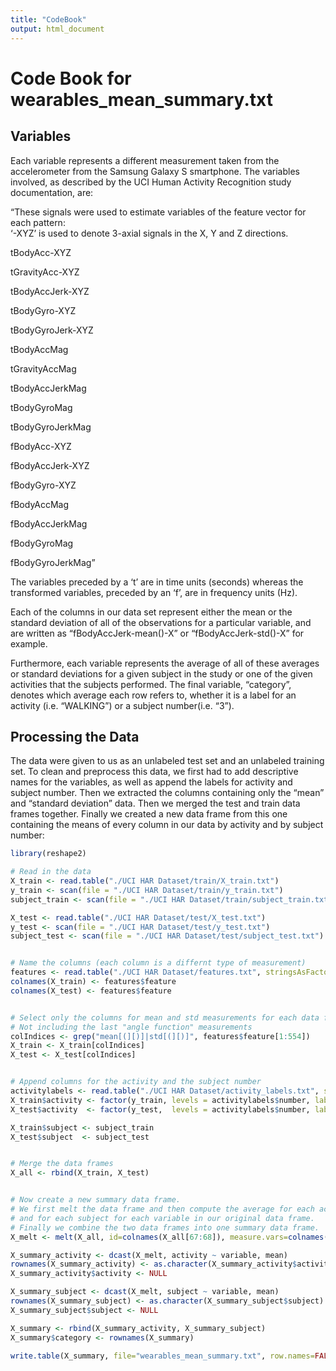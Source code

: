 ```yaml
---
title: "CodeBook"
output: html_document
---
```


# Code Book for wearables_mean_summary.txt

## Variables

Each variable represents a different measurement taken from the accelerometer from the Samsung Galaxy S smartphone. The variables involved, as described by the UCI Human Activity Recognition study documentation, are:

"These signals were used to estimate variables of the feature vector for each pattern:  
'-XYZ' is used to denote 3-axial signals in the X, Y and Z directions.

tBodyAcc-XYZ

tGravityAcc-XYZ

tBodyAccJerk-XYZ

tBodyGyro-XYZ

tBodyGyroJerk-XYZ

tBodyAccMag

tGravityAccMag

tBodyAccJerkMag

tBodyGyroMag

tBodyGyroJerkMag

fBodyAcc-XYZ

fBodyAccJerk-XYZ

fBodyGyro-XYZ

fBodyAccMag

fBodyAccJerkMag

fBodyGyroMag

fBodyGyroJerkMag"

The variables preceded by a 't' are in time units (seconds) whereas the transformed variables, preceded by an 'f', are in frequency units (Hz).

Each of the columns in our data set represent either the mean or the standard deviation of all of the observations for a particular variable, and are written as "fBodyAccJerk-mean()-X" or "fBodyAccJerk-std()-X" for example. 

Furthermore, each variable represents the average of all of these averages or standard deviations for a given subject in the study or one of the given activities that the subjects performed. The final variable, "category", denotes which average each row refers to, whether it is a label for an activity (i.e. "WALKING") or a subject number(i.e. "3").


## Processing the Data

The data were given to us as an unlabeled test set and an unlabeled training set. To clean and preprocess this data, we first had to add descriptive names for the variables, as well as append the labels for activity and subject number. Then we extracted the columns containing only the "mean" and "standard deviation" data. Then we merged the test and train data frames together. Finally we created a new data frame from this one containing the means of every column in our data by activity and by subject number:

```r

library(reshape2)

# Read in the data
X_train <- read.table("./UCI HAR Dataset/train/X_train.txt")
y_train <- scan(file = "./UCI HAR Dataset/train/y_train.txt")
subject_train <- scan(file = "./UCI HAR Dataset/train/subject_train.txt")

X_test <- read.table("./UCI HAR Dataset/test/X_test.txt")
y_test <- scan(file = "./UCI HAR Dataset/test/y_test.txt")
subject_test <- scan(file = "./UCI HAR Dataset/test/subject_test.txt")


# Name the columns (each column is a differnt type of measurement)
features <- read.table("./UCI HAR Dataset/features.txt", stringsAsFactors = FALSE, col.names = c("number", "feature"))
colnames(X_train) <- features$feature
colnames(X_test) <- features$feature


# Select only the columns for mean and std measurements for each data frame
# Not including the last "angle function" measurements
colIndices <- grep("mean[(][)]|std[(][)]", features$feature[1:554])
X_train <- X_train[colIndices]
X_test <- X_test[colIndices]


# Append columns for the activity and the subject number
activitylabels <- read.table("./UCI HAR Dataset/activity_labels.txt", stringsAsFactors = FALSE, col.names = c("number", "label"))
X_train$activity <- factor(y_train, levels = activitylabels$number, labels = activitylabels$label)
X_test$activity  <- factor(y_test,  levels = activitylabels$number, labels = activitylabels$label)

X_train$subject <- subject_train
X_test$subject  <- subject_test


# Merge the data frames
X_all <- rbind(X_train, X_test)


# Now create a new summary data frame.
# We first melt the data frame and then compute the average for each activity
# and for each subject for each variable in our original data frame. 
# Finally we combine the two data frames into one summary data frame.
X_melt <- melt(X_all, id=colnames(X_all[67:68]), measure.vars=colnames(X_all[1:66]))

X_summary_activity <- dcast(X_melt, activity ~ variable, mean)
rownames(X_summary_activity) <- as.character(X_summary_activity$activity)
X_summary_activity$activity <- NULL

X_summary_subject <- dcast(X_melt, subject ~ variable, mean)
rownames(X_summary_subject) <- as.character(X_summary_subject$subject)
X_summary_subject$subject <- NULL

X_summary <- rbind(X_summary_activity, X_summary_subject)
X_summary$category <- rownames(X_summary)

write.table(X_summary, file="wearables_mean_summary.txt", row.names=FALSE)

```

